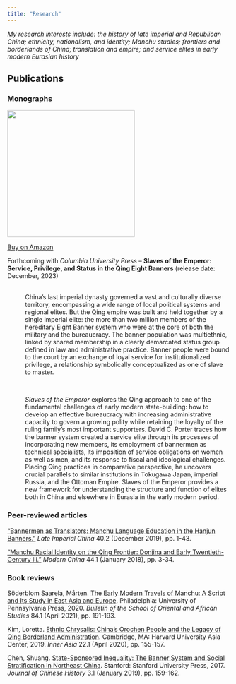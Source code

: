 ```yaml
---
title: "Research"
---
```


*My research interests include: the history of late imperial and Republican China; ethnicity, nationalism, and identity; Manchu studies; frontiers and borderlands of China; translation and empire; and service elites in early modern Eurasian history*

## Publications

### Monographs

:::: {layout="[20,80]"}

::: {#first-column}

![](info/cover.jpg){width=3in}

[Buy on Amazon](https://www.amazon.com/Slaves-Emperor-Service-Privilege-Banners/dp/0231212771/ref=sr_1_1?crid=2LSQC8S1U86L&keywords=david+porter+slaves+of+the+emperor&qid=1697304752&sprefix=david+porter+slav%2Caps%2C92&sr=8-1)

:::

::: {#second-column}

Forthcoming with *Columbia University Press* – **Slaves of the Emperor: Service, Privilege, and Status in the Qing Eight Banners** (release date: December, 2023)

<p style="margin-left: 40px"><br>China’s last imperial dynasty governed a vast and culturally diverse territory, encompassing a wide range of local political systems and regional elites. But the Qing empire was built and held together by a single imperial elite: the more than two million members of the hereditary Eight Banner system who were at the core of both the military and the bureaucracy. The banner population was multiethnic, linked by shared membership in a clearly demarcated status group defined in law and administrative practice. Banner people were bound to the court by an exchange of loyal service for institutionalized privilege, a relationship symbolically conceptualized as one of slave to master.</p>
<br>
<p style="margin-left: 40px">*Slaves of the Emperor* explores the Qing approach to one of the fundamental challenges of early modern state-building: how to develop an effective bureaucracy with increasing administrative capacity to govern a growing polity while retaining the loyalty of the ruling family’s most important supporters. David C. Porter traces how the banner system created a service elite through its processes of incorporating new members, its employment of bannermen as technical specialists, its imposition of service obligations on women as well as men, and its response to fiscal and ideological challenges. Placing Qing practices in comparative perspective, he uncovers crucial parallels to similar institutions in Tokugawa Japan, imperial Russia, and the Ottoman Empire. Slaves of the Emperor provides a new framework for understanding the structure and function of elites both in China and elsewhere in Eurasia in the early modern period.</p> 



:::

::::

### Peer-reviewed articles

[“Bannermen as Translators: Manchu Language Education in the Hanjun Banners.”](https://doi.org/10.1353/late.2019.0006) *Late Imperial China* 40.2 (December 2019), pp. 1-43.

[“Manchu Racial Identity on the Qing Frontier: Donjina and Early Twentieth-Century Ili.”](https://doi.org/10.1177/0097700417728471) *Modern China* 44.1 (January 2018), pp. 3-34.

### Book reviews

Söderblom Saarela, Mårten. [The Early Modern Travels of Manchu: A Script and Its Study in East Asia and Europe](https://doi.org/10.1017/S0041977X2100029X). Philadelphia: University of Pennsylvania Press, 2020. *Bulletin of the School of Oriental and African Studies* 84.1 (April 2021), pp. 191-193. 

Kim, Loretta. [Ethnic Chrysalis: China’s Orochen People and the Legacy of Qing Borderland Administration](https://doi.org/10.1163/22105018-12340142). Cambridge, MA: Harvard University Asia Center, 2019. *Inner Asia* 22.1 (April 2020), pp. 155-157.

Chen, Shuang. [State-Sponsored Inequality: The Banner System and Social Stratification in Northeast China](https://doi.org/10.1017/jch.2018.15). Stanford: Stanford University Press, 2017. *Journal of Chinese History* 3.1 (January 2019), pp. 159-162.